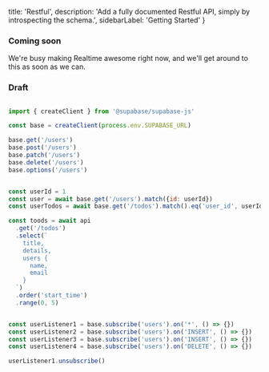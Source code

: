   title: 'Restful',
  description: 'Add a fully documented Restful API, simply by introspecting the schema.',
  sidebarLabel: 'Getting Started'
}

### Coming soon

We're busy making Realtime awesome right now, and we'll get around to this as soon as we can.

### Draft



```js

import { createClient } from '@supabase/supabase-js'

const base = createClient(process.env.SUPABASE_URL)

base.get('/users')
base.post('/users')
base.patch('/users')
base.delete('/users')
base.options('/users')


const userId = 1
const user = await base.get('/users').match({id: userId})
const userTodos = await base.get('/todos').match().eq('user_id', userId)

const toods = await api
  .get('/todos')
  .select(`
    title,
    details,
    users {
      name,
      email
    }
  `)
  .order('start_time')
  .range(0, 5)


const userListener1 = base.subscribe('users').on('*', () => {})
const userListener2 = base.subscribe('users').on('INSERT', () => {})
const userListener3 = base.subscribe('users').on('INSERT', () => {})
const userListener4 = base.subscribe('users').on('DELETE', () => {})

userListener1.unsubscribe()

```